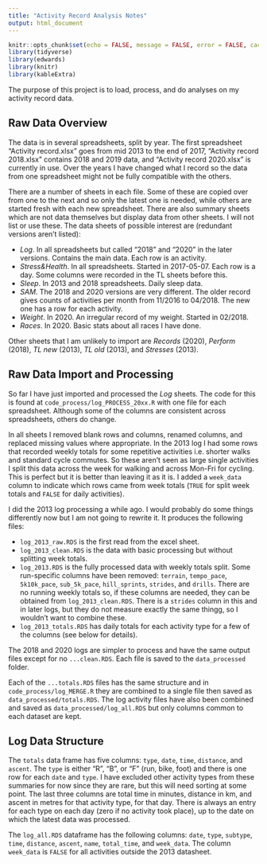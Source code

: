 ```yaml
---
title: "Activity Record Analysis Notes"
output: html_document
---
```


```r
knitr::opts_chunk$set(echo = FALSE, message = FALSE, error = FALSE, cache = FALSE)
library(tidyverse)
library(edwards)
library(knitr)
library(kableExtra)
```
The purpose of this project is to load, process, and do analyses on my activity record data.

## Raw Data Overview

The data is in several spreadsheets, split by year. The first spreadsheet "Activity record.xlsx" goes from mid 2013 to the end of 2017, "Activity record 2018.xlsx" contains 2018 and 2019 data, and "Activity record 2020.xlsx" is currently in use. Over the years I have changed what I record so the data from one spreadsheet might not be fully compatible with the others.

There are a number of sheets in each file. Some of these are copied over from one to the next and so only the latest one is needed, while others are started fresh with each new spreadsheet. There are also summary sheets which are not data themselves but display data from other sheets. I will not list or use these. The data sheets of possible interest are (redundant versions aren't listed):

+ *Log*. In all spreadsheets but called "2018" and "2020" in the later versions. Contains the main data. Each row is an activity.
+ *Stress&Health*. In all spreadsheets. Started in 2017-05-07. Each row is a day. Some columns were recorded in the TL sheets before this.
+ *Sleep*. In 2013 and 2018 spreadsheets. Daily sleep data.
+ *SAM*. The 2018 and 2020 versions are very different. The older record gives counts of activities per month from 11/2016 to 04/2018. The new one has a row for each activity.
+ *Weight*. In 2020. An irregular record of my weight. Started in 02/2018.
+ *Races*. In 2020. Basic stats about all races I have done.

Other sheets that I am unlikely to import are *Records* (2020), *Perform* (2018), *TL new* (2013), *TL old* (2013), and *Stresses* (2013).

## Raw Data Import and Processing

So far I have just imported and processed the *Log* sheets. The code for this is found at `code_process/log_PROCESS_20xx.R` with one file for each spreadsheet. Although some of the columns are consistent across spreadsheets, others do change.

In all sheets I removed blank rows and columns, renamed columns, and replaced missing values where appropriate. In the 2013 log I had some rows that recorded weekly totals for some repetitive activities i.e. shorter walks and standard cycle commutes. So these aren't seen as large single activities I split this data across the week for walking and across Mon-Fri for cycling. This is perfect but it is better than leaving it as it is. I added a `week_data` column to indicate which rows came from week totals (`TRUE` for split week totals and `FALSE` for daily activities).

I did the 2013 log processing a while ago. I would probably do some things differently now but I am not going to rewrite it. It produces the following files:

+ `log_2013_raw.RDS` is the first read from the excel sheet.
+ `log_2013_clean.RDS` is the data with basic processing but without splitting week totals.
+ `log_2013.RDS` is the fully processed data with weekly totals split. Some run-specific columns have been removed: `terrain`, `tempo_pace`, `5k10k_pace`, `sub_5k_pace`, `hill_sprints`, `strides`, and `drills`. There are no running weekly totals so, if these columns are needed, they can be obtained from `log_2013_clean.RDS`. There is a `strides` column in this and in later logs, but they do not measure exactly the same thingg, so I wouldn't want to combine these.
+ `log_2013_totals.RDS` has daily totals for each activity type for a few of the columns (see below for details).

The 2018 and 2020 logs are simpler to process and have the same output files except for no `...clean.RDS`. Each file is saved to the `data_processed` folder.

Each of the `...totals.RDS` files has the same structure and in `code_process/log_MERGE.R` they are combined to a single file then saved as `data_processed/totals.RDS`. The log activity files have also been combined and saved as `data_processed/log_all.RDS` but only columns common to each dataset are kept.  

## Log Data Structure

The `totals` data frame has five columns: `type`, `date`, `time`, `distance`, and `ascent`. The `type` is either "R", "B", or "F" (run, bike, foot) and there is one row for each `date` and `type`. I have excluded other activity types from these summaries for now since they are rare, but this will need sorting at some point. The last three columns are total time in minutes, distance in km, and ascent in metres for that activity type, for that day. There is always an entry for each type on each day (zero if no activity took place), up to the date on which the latest data was processed. 

The `log_all.RDS` dataframe has the following columns: `date`, `type`, `subtype`, `time`, `distance`, `ascent`, `name`, `total_time`, and `week_data`. The column `week_data` is `FALSE` for all activities outside the 2013 datasheet.
